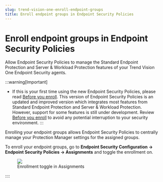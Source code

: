 ```yaml
---
slug: trend-vision-one-enroll-endpoint-groups
title: Enroll endpoint groups in Endpoint Security Policies
---
```

# Enroll endpoint groups in Endpoint Security Policies

Allow Endpoint Security Policies to manage the Standard Endpoint Protection and Server & Workload Protection features of your Trend Vision One Endpoint Security agents.

:::warning[Important]

- If this is your first time using the new Endpoint Security Policies, please read [Before you enroll](before-you-enroll-policies.mdx). This version of Endpoint Security Policies is an updated and improved version which integrates most features from Standard Endpoint Protection and Server & Workload Protection. However, support for some features is still under development. Review [Before you enroll](before-you-enroll-policies.mdx) to avoid any potential interruption to your security environment.
:::

Enrolling your endpoint groups allows Endpoint Security Policies to centrally manage your Protection Manager settings for the assigned groups.

To enroll your endpoint groups, go to **Endpoint Security Configuration → Endpoint Security Policies → Assignments** and toggle the enrollment on.

<figure>
<img src="./images/AssignmentEnrollGroup=09b814c2-85be-4c47-93da-d081cb2ab663.webp" />
<figcaption>Enrollment toggle in Assignments</figcaption>
</figure>
::::
